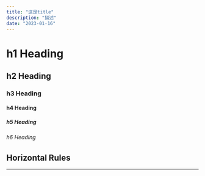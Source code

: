 ```yaml
---
title: "这是title"
description: "描述"
date: "2023-01-16"
---
```



# h1 Heading

## h2 Heading

### h3 Heading

#### h4 Heading

##### h5 Heading

###### h6 Heading

## Horizontal Rules

---

